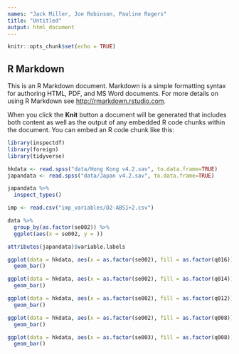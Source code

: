 ```yaml
---
names: "Jack Miller, Joe Robinson, Pauline Rogers"
title: "Untitled"
output: html_document
---
```


```r
knitr::opts_chunk$set(echo = TRUE)
```

## R Markdown

This is an R Markdown document. Markdown is a simple formatting syntax for authoring HTML, PDF, and MS Word documents. For more details on using R Markdown see <http://rmarkdown.rstudio.com>.

When you click the **Knit** button a document will be generated that includes both content as well as the output of any embedded R code chunks within the document. You can embed an R code chunk like this:

```r
library(inspectdf)
library(foreign)
library(tidyverse)
```

```r
hkdata <- read.spss("data/Hong Kong v4.2.sav", to.data.frame=TRUE)
japandata <- read.spss("data/Japan v4.2.sav", to.data.frame=TRUE)
```

```r
japandata %>% 
  inspect_types()
```

```r
imp <- read.csv("imp_variables/D2-ABS1+2.csv")
```

```r
data %>% 
  group_by(as.factor(se002)) %>% 
  ggplot(aes(x = se002, y = ))
```

```r
attributes(japandata)$variable.labels
```

```r
ggplot(data = hkdata, aes(x = as.factor(se002), fill = as.factor(q016))) +
  geom_bar()
```

```r
ggplot(data = hkdata, aes(x = as.factor(se002), fill = as.factor(q014))) +
  geom_bar()
```

```r
ggplot(data = hkdata, aes(x = as.factor(se002), fill = as.factor(q012))) +
  geom_bar()
```

```r
ggplot(data = hkdata, aes(x = as.factor(se002), fill = as.factor(q008))) +
  geom_bar()
```

```r
ggplot(data = hkdata, aes(x = as.factor(se003), fill = as.factor(q008))) +
  geom_bar()
```


